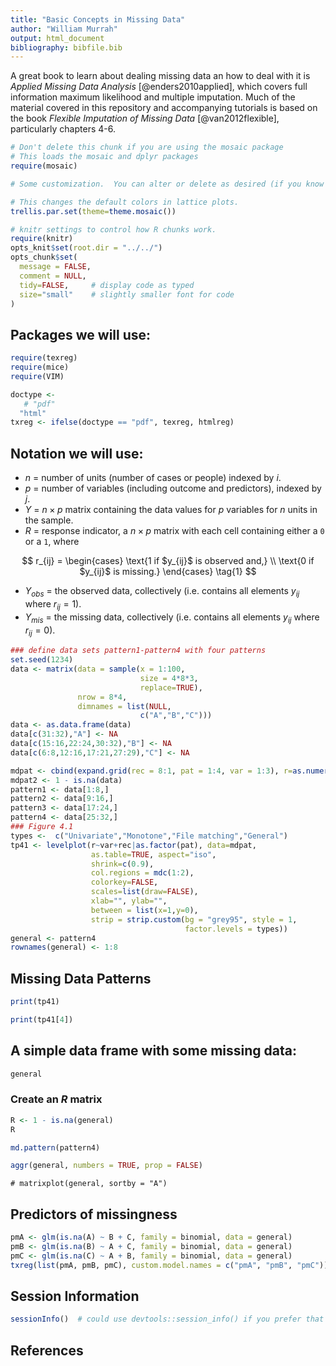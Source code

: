 ```yaml
---
title: "Basic Concepts in Missing Data"
author: "William Murrah"
output: html_document
bibliography: bibfile.bib
---
```


A great book to learn about dealing missing data an how to deal with it is *Applied Missing Data Analysis* [@enders2010applied], which covers full information maximum likelihood and multiple imputation.
Much of the material covered in this repository and accompanying tutorials is based on the book *Flexible Imputation of Missing Data* [@van2012flexible], particularly chapters 4-6.


```r
# Don't delete this chunk if you are using the mosaic package
# This loads the mosaic and dplyr packages
require(mosaic)
```

```r
# Some customization.  You can alter or delete as desired (if you know what you are doing).

# This changes the default colors in lattice plots.
trellis.par.set(theme=theme.mosaic())  

# knitr settings to control how R chunks work.
require(knitr)
opts_knit$set(root.dir = "../../")
opts_chunk$set(
  message = FALSE,
  comment = NULL,
  tidy=FALSE,     # display code as typed
  size="small"    # slightly smaller font for code
)
```


## Packages we will use:
```r
require(texreg)  
require(mice)
require(VIM)

```

```r
doctype <- 
   # "pdf"
  "html"
txreg <- ifelse(doctype == "pdf", texreg, htmlreg)
```

## Notation we will use:

* $n$ = number of units (number of cases or people) indexed by $i$.
* $p$ = number of variables (including outcome and predictors), indexed by $j$.
* $Y$ = $n\times p$ matrix containing the data values for $p$ variables for $n$ units in the sample.
* $R$ = response indicator, a $n\times p$ matrix with each cell containing either a `0` or a `1`, where

$$
r_{ij} = 
\begin{cases}
  \text{1 if $y_{ij}$ is observed and,} \\
  \text{0 if $y_{ij}$ is missing.}
\end{cases} \tag{1}
$$

* $Y_{obs}$ = the observed data, collectively (i.e. contains all elements $y_{ij}$ where $r_{ij} = 1$).
* $Y_{mis}$ = the missing data, collectively (i.e. contains all elements $y_{ij}$ where $r_{ij} = 0$). 


```r
### define data sets pattern1-pattern4 with four patterns
set.seed(1234)
data <- matrix(data = sample(x = 1:100, 
                             size = 4*8*3, 
                             replace=TRUE), 
               nrow = 8*4,
               dimnames = list(NULL, 
                             c("A","B","C")))
data <- as.data.frame(data)
data[c(31:32),"A"] <- NA
data[c(15:16,22:24,30:32),"B"] <- NA
data[c(6:8,12:16,17:21,27:29),"C"] <- NA

mdpat <- cbind(expand.grid(rec = 8:1, pat = 1:4, var = 1:3), r=as.numeric(as.vector(is.na(data))))
mdpat2 <- 1 - is.na(data)
pattern1 <- data[1:8,]
pattern2 <- data[9:16,]
pattern3 <- data[17:24,]
pattern4 <- data[25:32,]
### Figure 4.1
types <-  c("Univariate","Monotone","File matching","General")
tp41 <- levelplot(r~var+rec|as.factor(pat), data=mdpat, 
                  as.table=TRUE, aspect="iso",
                  shrink=c(0.9), 
                  col.regions = mdc(1:2),
                  colorkey=FALSE,
                  scales=list(draw=FALSE),
                  xlab="", ylab="",
                  between = list(x=1,y=0),
                  strip = strip.custom(bg = "grey95", style = 1,
                                       factor.levels = types))
general <- pattern4
rownames(general) <- 1:8
```

\newpage

## Missing Data Patterns
```r

print(tp41)
```

```r

print(tp41[4])
```

## A simple data frame with some missing data:
```r
general
```

### Create an $R$ matrix
```r
R <- 1 - is.na(general)
R
```

```r
md.pattern(pattern4)

```

```r
aggr(general, numbers = TRUE, prop = FALSE)
```

```r.
# matrixplot(general, sortby = "A")
```

\newpage

## Predictors of missingness

```r
pmA <- glm(is.na(A) ~ B + C, family = binomial, data = general)
pmB <- glm(is.na(B) ~ A + C, family = binomial, data = general)
pmC <- glm(is.na(C) ~ A + B, family = binomial, data = general)
txreg(list(pmA, pmB, pmC), custom.model.names = c("pmA", "pmB", "pmC"))
```

## Session Information

```r
sessionInfo()  # could use devtools::session_info() if you prefer that
```

## References